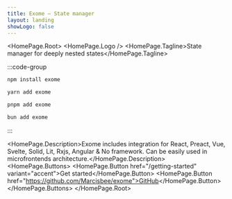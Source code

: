```yaml
---
title: Exome – State manager
layout: landing
showLogo: false
---
```




<HomePage.Root>
  <HomePage.Logo />
  <HomePage.Tagline>State manager for deeply nested states</HomePage.Tagline>

<div className="landing-code">
:::code-group

```bash [npm]
npm install exome
```

```bash [yarn]
yarn add exome
```

```bash [pnpm]
pnpm add exome
```

```bash [bun]
bun add exome
```

:::
</div>

  <HomePage.Description>Exome includes integration for React, Preact, Vue, Svelte, Solid, Lit, Rxjs, Angular & No framework. Can be easily used in microfrontends architecture.</HomePage.Description>
  <HomePage.Buttons>
    <HomePage.Button href="/getting-started" variant="accent">Get started</HomePage.Button>
    <HomePage.Button href="https://github.com/Marcisbee/exome">GitHub</HomePage.Button>
  </HomePage.Buttons>
</HomePage.Root>


<Footer />

